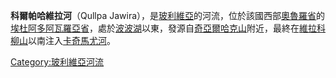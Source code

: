 '''科爾帕哈維拉河'''（Qullpa Jawira），是[[玻利維亞|玻利維亞]]的河流，位於該國西部[[奧魯羅省|奧魯羅省]]的[[埃杜阿多阿瓦羅亞省|埃杜阿多阿瓦羅亞省]]，處於[[波波湖|波波湖]]以東，發源自[[奇亞爾哈克山_(塞瓦斯蒂安帕加多爾省)|奇亞爾哈克山]]附近，最終在[[維拉科柳山_(埃杜阿多阿瓦羅亞省)|維拉科柳山]]以南注入[[卡奇馬尤河_(奧魯羅省)|卡奇馬尤河]]。

{{Bolivia-geo-stub}}
[[Category:玻利維亞河流|Category:玻利維亞河流]]